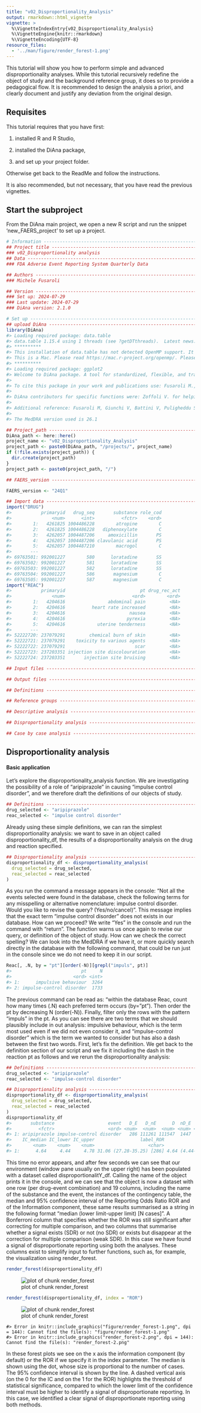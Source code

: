 ```yaml
---
title: "v02_Disproportionality_Analysis"
output: rmarkdown::html_vignette
vignette: >
  %\VignetteIndexEntry{v02_Disproportionality_Analysis}
  %\VignetteEngine{knitr::rmarkdown}
  %\VignetteEncoding{UTF-8}
resource_files:
  - '../man/figure/render_forest-1.png'
---
```




This tutorial will show you how to perform simple and advanced disproportionality analyses. While this tutorial recursively redefine the object of study and the background reference group, it does so to provide a pedagogical flow. It is recommended to design the analysis a priori, and clearly document and justify any deviation from the original design.

## Requisites

This tutorial requires that you have first:

  1.  installed R and R Studio,

2.  installed the DiAna package,

3.  and set up your project folder.

Otherwise get back to the ReadMe and follow the instructions.

It is also recommended, but not necessary, that you have read the previous vignettes.

## Start the subproject

From the DiAna main project, we open a new R script and run the snippet 'new_FAERS_project' to set up a project.


``` r
# Information -----------------------------------------------------------------
## Project title --------------------------------------------------------------
### v02_Disproportionality analysis
## Data -----------------------------------------------------------------------
### FDA Adverse Event Reporting System Quarterly Data

## Authors --------------------------------------------------------------------
### Michele Fusaroli

## Version --------------------------------------------------------------------
### Set up: 2024-07-29
### Last update: 2024-07-29
### DiAna version: 2.1.0

# Set up ----------------------------------------------------------------------
## upload DiAna ---------------------------------------------------------------
library(DiAna)
#> Loading required package: data.table
#> data.table 1.15.4 using 1 threads (see ?getDTthreads).  Latest news: r-datatable.com
#> **********
#> This installation of data.table has not detected OpenMP support. It should still work but in single-threaded mode.
#> This is a Mac. Please read https://mac.r-project.org/openmp/. Please engage with Apple and ask them for support. Check r-datatable.com for updates, and our Mac instructions here: https://github.com/Rdatatable/data.table/wiki/Installation. After several years of many reports of installation problems on Mac, it's time to gingerly point out that there have been no similar problems on Windows or Linux.
#> **********
#> Loading required package: ggplot2
#> Welcome to DiAna package. A tool for standardized, flexible, and transparent pharmacovigilance analyses on the FAERS.
#> 
#> To cite this package in your work and publications use: Fusaroli M., Giunchi V. - DiAna version 2.1.0 (2024-08-13). An open access toolkit for DIsproportionality ANAlysis and other pharmacovigilance investigations in the FAERS. https://github.com/fusarolimichele/DiAna_package; https://github.com/fusarolimichele/DiAna; https://osf.io/zqu89/.
#> 
#> DiAna contributors for specific functions were: Zoffoli V. for helping developing the cleaning procedure for the FAERS, Van Holle L. for time to onset analysis (cfr. https://doi.org/10.1002/pds.3226), Sakai T. and Trinh N. for pregnancy algorithm (cfr. 10.3389/fphar.2022.1063625)
#> 
#> Additional reference: Fusaroli M, Giunchi V, Battini V, Puligheddu S, Khouri C, Carnovale C, Raschi E, Poluzzi E. Enhancing Transparency in Defining Studied Drugs: The Open-Source Living DiAna Dictionary for Standardizing Drug Names in the FAERS. Drug Saf. 2024 Mar;47(3):271-284. doi: 10.1007/s40264-023-01391-4.
#> 
#> The MedDRA version used is 26.1

## Project_path ---------------------------------------------------------------
DiAna_path <- here::here()
project_name <- "v02_Disproportionality_Analysis"
project_path <- paste0(DiAna_path, "/projects/", project_name)
if (!file.exists(project_path)) {
  dir.create(project_path)
}
project_path <- paste0(project_path, "/")

## FAERS_version --------------------------------------------------------------

FAERS_version <- "24Q1"

## Import data ----------------------------------------------------------------
import("DRUG")
#>           primaryid   drug_seq       substance role_cod
#>               <num>      <int>          <fctr>    <ord>
#>        1:   4261825 1004486228        atropine        C
#>        2:   4261825 1004486228   diphenoxylate        C
#>        3:   4262057 1004487206     amoxicillin       PS
#>        4:   4262057 1004487206 clavulanic acid       PS
#>        5:   4262057 1004487210        macrogol        C
#>       ---                                              
#> 69763501: 992001227        580      loratadine       SS
#> 69763502: 992001227        581      loratadine       SS
#> 69763503: 992001227        582      loratadine       SS
#> 69763504: 992001227        586       magnesium        C
#> 69763505: 992001227        587       magnesium        C
import("REAC")
#>           primaryid                            pt drug_rec_act
#>               <num>                         <ord>        <ord>
#>        1:   4204616                abdominal pain         <NA>
#>        2:   4204616          heart rate increased         <NA>
#>        3:   4204616                        nausea         <NA>
#>        4:   4204616                       pyrexia         <NA>
#>        5:   4204616            uterine tenderness         <NA>
#>       ---                                                     
#> 52222720: 237079291         chemical burn of skin         <NA>
#> 52222721: 237079291    toxicity to various agents         <NA>
#> 52222722: 237079291                          scar         <NA>
#> 52222723: 237203351 injection site discolouration         <NA>
#> 52222724: 237203351       injection site bruising         <NA>

## Input files ----------------------------------------------------------------

## Output files ---------------------------------------------------------------

## Definitions ----------------------------------------------------------------

## Reference groups -----------------------------------------------------------

## Descriptive analysis -------------------------------------------------------

## Disproportionality analysis ------------------------------------------------

## Case by case analysis ------------------------------------------------------
```

## Disproportionality analysis

#### Basic application

Let's explore the disproportionality_analysis function. We are investigating the possibility of a role of "aripiprazole" in causing "impulse control disorder", and we therefore draft the definitions of our objects of study.


``` r
## Definitions --------------------------------------------------------------------------
drug_selected <- "aripiprazole"
reac_selected <- "impulse control disorder"
```

Already using these simple definitions, we can ran the simplest disproportionality analysis: we want to save in an object called disproportionality_df, the results of a disproportionality analysis on the drug and reaction specified.


``` r
## Disproportionality analysis ----------------------------------------------------------
disproportionality_df <- disproportionality_analysis(
  drug_selected = drug_selected,
  reac_selected = reac_selected
)
```

As you run the command a message appears in the console: "Not all the events selected were found in the database, check the following terms for any misspelling or alternative nomenclature: impulse control disorder. Would you like to revise the query? (Yes/no/cancel)". This message implies that the exact term "impulse control disorder" does not exists in our database. How can we proceed? We write "Yes" in the console and run the command with "return". The function warns us once again to revise our query, or definition of the object of study. How can we check the correct spelling? We can look into the MedDRA if we have it, or more quickly search directly in the database with the following command, that could be run just in the console since we do not need to keep it in our script.


``` r
Reac[, .N, by = "pt"][order(-N)][grepl("impuls", pt)]
#>                          pt     N
#>                       <ord> <int>
#> 1:      impulsive behaviour  3264
#> 2: impulse-control disorder  1733
```

The previous command can be read as: "within the database Reac, count how many times (.N) each preferred term occurs (by="pt"). Then order the pt by decreasing N (order(-N)). Finally, filter only the rows with the pattern "impuls" in the pt. As you can see there are two terms that we should plausibly include in out analysis: impulsive behaviour, which is the term most used even if we did not even consider it, and "impulse-control disorder" which is the term we wanted to consider but has also a dash between the first two words. First, let's fix the definition. We get back to the definition section of our script and we fix it including the dash in the reaction pt as follows and we rerun the disproportionality analysis:


``` r
## Definitions --------------------------------------------------------------------------
drug_selected <- "aripiprazole"
reac_selected <- "impulse-control disorder"

## Disproportionality analysis ----------------------------------------------------------
disproportionality_df <- disproportionality_analysis(
  drug_selected = drug_selected,
  reac_selected = reac_selected
)
disproportionality_df
#>       substance                    event   D_E   D_nE      D  nD_E     E    nD_nE ROR_median ROR_lower ROR_upper
#>          <fctr>                    <ord> <num>  <num>  <num> <num> <num>    <num>      <num>     <num>     <num>
#> 1: aripiprazole impulse-control disorder   286 111261 111547  1447  1733 17485485      31.06     27.28     35.25
#>    IC_median IC_lower IC_upper                 label_ROR               label_IC Bonferroni ROR_signal IC_signal
#>        <num>    <num>    <num>                    <char>                 <char>     <lgcl>      <ord>     <ord>
#> 1:      4.64     4.44     4.78 31.06 (27.28-35.25) [286] 4.64 (4.44-4.78) [286]       TRUE        SDR       SDR
```

This time no error appears, and after few seconds we can see that our environment (window pane usually on the upper right) has been populated with a dataset called disproportionalitY_df. Calling the name of the object prints it in the console, and we can see that the object is now a dataset with one row (per drug-event combination) and 19 columns, including the name of the substance and the event, the instances of the contingency table, the median and 95% confidence interval of the Reporting Odds Ratio ROR and of the Information component, these same results summarised as a string in the following format "median (lower limit-upper limit) [N cases]". A Bonferroni column that specifies whether the ROR was still significant after correcting for multiple comparison, and two columns that summarise whether a signal exists (SDR) or not (no SDR) or exists but disappear at the correction for multiple comparison (weak SDR). In this case we have found a signal of disproportionate reporting using both the analyses. These columns exist to simplify input to further functions, such as, for example, the visualization using render_forest.


``` r
render_forest(disproportionality_df)
```

![plot of chunk render_forest](figure/render_forest-1.png)

``` r
render_forest(disproportionality_df, index = "ROR")
```

![plot of chunk render_forest](figure/render_forest-2.png)

```
#> Error in knitr::include_graphics("figure/render_forest-1.png", dpi = 144): Cannot find the file(s): "figure/render_forest-1.png"
#> Error in knitr::include_graphics("render_forest-2.png", dpi = 144): Cannot find the file(s): "render_forest-2.png"
```

In these forest plots we see on the x axis the information component (by default) or the ROR if we specify it in the index parameter. The median is shown using the dot, whose size is proportional to the number of cases. The 95% confidence interval is shown by the line. A dashed vertical axis (on the 0 for the IC and on the 1 for the ROR) highlights the threshold of statistical significance, compared to which the lower limit of the confidence interval must be higher to identify a signal of disproportionate reporting. In this case, we identified a clear signal of disproportionate reporting using both methods.
